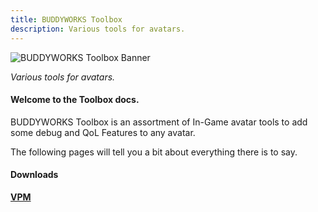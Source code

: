 ```yaml
---
title: BUDDYWORKS Toolbox
description: Various tools for avatars.
---
```


![BUDDYWORKS Toolbox Banner](./img/banner.webp)  

*Various tools for avatars.*

#### Welcome to the Toolbox docs.  

BUDDYWORKS Toolbox is an assortment of In-Game avatar tools to add some debug and QoL Features to any avatar.

The following pages will tell you a bit about everything there is to say.

#### Downloads
<a href="https://repo.buddyworks.wtf/"><b>VPM</b></a>  